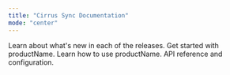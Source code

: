 ```yaml
---
title: "Cirrus Sync Documentation"
mode: "center"
---
```



<IntroSnippet productName="Cirrus Sync" />

<CardGroup cols={2}>
  <Card title="Changelog" icon="pen-to-square" href="changelog">
    Learn about what's new in each of the releases.
  </Card>
  <Card title="Getting started" icon="image" href="getting-started">
    Get started with productName.
  </Card>
  <Card title="User guide" icon="image" href="user-guide/user-guide">
    Learn how to use productName.
  </Card>
  <Card title="Developer guide" icon="image" href="dev-guide/api-reference">
    API reference and configuration.
  </Card>
</CardGroup>